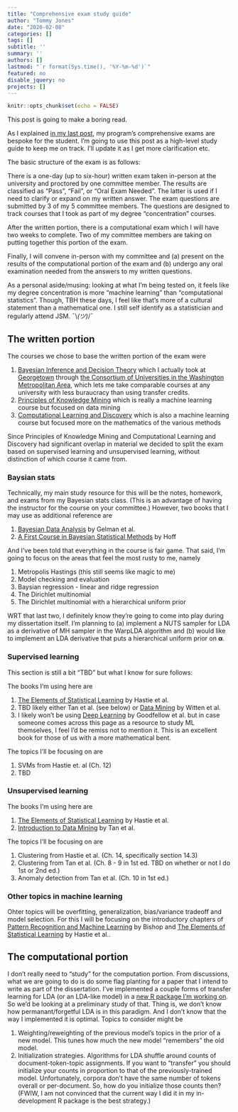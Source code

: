 ```yaml
---
title: "Comprehensive exam study guide"
author: "Tommy Jones"
date: "2020-02-08"
categories: []
tags: []
subtitle: ''
summary: ''
authors: []
lastmod: "`r format(Sys.time(), '%Y-%m-%d')`"
featured: no
disable_jquery: no
projects: []
---
```


```r
knitr::opts_chunk$set(echo = FALSE)
```

This post is going to make a boring read. 

As I explained [in my last post](https://www.jonesingfordata.com/post/2020-02-08-blogging-through-my-phd/), my program's comprehensive exams are bespoke for the student. 
I'm going to use this post as a high-level study guide to keep me on track. 
I'll update it as I get more clarification etc.

The basic structure of the exam is as follows: 

There is a one-day (up to six-hour) written exam taken in-person at the university and proctored by one committee member. 
The results are classified as "Pass", "Fail", or "Oral Exam Needed".
The latter is used if I need to clarify or expand on my written answer.
The exam questions are submitted by 3 of my 5 committee members. 
The questions are designed to track courses that I took as part of my degree "concentration" courses.

After the written portion, there is a computational exam which I will have two weeks to complete. 
Two of my committee members are taking on putting together this portion of the exam.

Finally, I will convene in-person with my committee and (a) present on the results of the computational portion of the exam and (b) undergo any oral examination needed from the answers to my written questions.

As a personal aside/musing: looking at what I'm being tested on, it feels like my degree concentration is more "machine learning" than "computational statistics". Though, TBH these days, I feel like that's more of a cultural statement than a mathematical one. I still self identify as a statistician and regularly attend JSM.  ¯\\_(ツ)_/¯ 

## The written portion

The courses we chose to base the written portion of the exam were

1. [Bayesian Inference and Decision Theory](http://seor.vse.gmu.edu/~klaskey/SYST664/SYST664.html) which I actually took at [Georgetown](https://myaccess.georgetown.edu/pls/bninbp/bwckctlg.p_disp_course_detail?cat_term_in=201810&subj_code_in=MATH&crse_numb_in=640) through [the Consortium of Universities in the Washington Metropolitan Area](https://www.consortium.org/), which lets me take comparable courses at any university with less buraucracy than using transfer credits.
2. [Principles of Knowledge Mining](https://patriotweb.gmu.edu:9977/pls/prod/bwckctlg.p_disp_course_detail?cat_term_in=201670&subj_code_in=CSI&crse_numb_in=777) which is really a machine learning course but focused on data mining
3. [Computational Learning and Discovery](http://math.gmu.edu/syllabi/F17/689-001-Griva.pdf) which is also a machine learning course but focused more on the mathematics of the various methods

Since Principles of Knowledge Mining and Computational Learning and Discovery had significant overlap in material we decided to split the exam based on supervised learning and unsupervised learning, without distinction of which course it came from.

### Baysian stats

Technically, my main study resource for this will be the notes, homework, and exams from my Bayesian stats class. (This is an advantage of having the instructor for the course on your committee.) However, two books that I may use as additional reference are

1. [Bayesian Data Analysis](http://www.stat.columbia.edu/~gelman/book/) by Gelman et al.
2. [A First Course in Bayesian Statistical Methods](https://link.springer.com/book/10.1007/978-0-387-92407-6) by Hoff

And I've been told that everything in the course is fair game. That said, I'm going to focus on the areas that feel the most rusty to me, namely

1. Metropolis Hastings (this still seems like magic to me)
2. Model checking and evaluation
3. Baysian regression - linear and ridge regression
4. The Dirichlet multinomial
5. The Dirichlet multinomial with a hierarchical uniform prior

WRT that last two, I definitely know they're going to come into play during my dissertation itself.
I'm planning to (a) implement a NUTS sampler for LDA as a derivative of MH sampler in the WarpLDA algorithm and (b) would like to implement an LDA derivative that puts a hierarchical uniform prior on $\boldsymbol\alpha$.

### Supervised learning

This section is still a bit "TBD" but what I know for sure follows:

The books I'm using here are

1. [The Elements of Statistical Learning](https://web.stanford.edu/~hastie/Papers/ESLII.pdf) by Hastie et al.
2. TBD likely either Tan et al. (see below) or [Data Mining](https://www.cs.waikato.ac.nz/ml/weka/book.html) by Witten et al.
3. I likely won't be using [Deep Learning](https://www.deeplearningbook.org/) by Goodfellow et al. but in case someone comes across this page as a resource to study ML themselves, I feel I'd be remiss not to mention it. This is an excellent book for those of us with a more mathematical bent.

The topics I'll be focusing on are

1. SVMs from Hastie et. al (Ch. 12)
2. TBD

### Unsupervised learning

The books I'm using here are

1. [The Elements of Statistical Learning](https://web.stanford.edu/~hastie/Papers/ESLII.pdf) by Hastie et al.
2. [Introduction to Data Mining](https://www-users.cs.umn.edu/~kumar001/dmbook/index.php) by Tan et al.

The topics I'll be focusing on are 

1. Clustering from Hastie et al. (Ch. 14, specifically section 14.3)
2. Clustering from Tan et al. (Ch. 8 - 9 in 1st ed. TBD on whether or not I do 1st or 2nd ed.)
3. Anomaly detection from Tan et al. (Ch. 10 in 1st ed.)

### Other topics in machine learning

Ohter topics will be overfitting, generalization, bias/variance tradeoff and model selection.
For this I will be focusing on the introductory chapters of [Pattern Recognition and Machine Learning](http://users.isr.ist.utl.pt/~wurmd/Livros/school/Bishop%20-%20Pattern%20Recognition%20And%20Machine%20Learning%20-%20Springer%20%202006.pdf) by Bishop and [The Elements of Statistical Learning](https://web.stanford.edu/~hastie/Papers/ESLII.pdf) by Hastie et al..


## The computational portion

I don't really need to "study" for the computation portion. 
From discussions, what we are going to do is do some flag planting for a paper that I intend to write as part of the dissertation.
I've implemented a couple forms of transfer learning for LDA (or an LDA-like model) in a [new R package I'm working on](https://github.com/tommyjones/tidylda).
So we'd be looking at a preliminary study of that. 
Thing is, we don't know how permanant/forgetful LDA is in this paradigm.
And I don't know that the way I implemented it is optimal.
Topics to consider might be

1. Weighting/reweighting of the previous model's topics in the prior of a new model. 
   This tunes how much the new model "remembers" the old model.
2. Initialization strategies. 
   Algorithms for LDA shuffle around counts of document-token-topic assignments. If you want to "transfer" you should initialize your counts in proportion to that of the previously-trained model. Unfortunately, corpora don't have the same number of tokens overall or per-document. So, how do you initialize those counts then? (FWIW, I am not convinced that the current way I did it in my in-development R package is the best strategy.)

